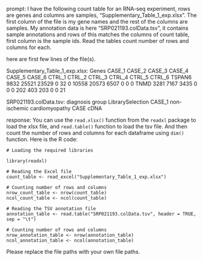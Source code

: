 prompt:
I have the following count table for an RNA-seq experiment, rows are genes and columns are samples, "Supplementary_Table_1_exp.xlsx". The first column of the file is my gene names and the rest of the columns are samples. My annotation data is here  "SRP021193.colData.tsv", it contains sample annotations and rows of this matches the columns of count table, first column is the sample ids. Read the tables count number of rows and columns for each.

here are first few lines of the file(s).

Supplementary_Table_1_exp.xlsx:
Genes	CASE_1	CASE_2	CASE_3	CASE_4	CASE_5	CASE_6	CTRL_1	CTRL_2	CTRL_3	CTRL_4	CTRL_5	CTRL_6
TSPAN6	9832	25521	23529	0	32	0	10558	20573	6507	0	0	 0
TNMD	3281	 7167	 3435	0	 0	0	  202	  403	 203	0	0	21


SRP021193.colData.tsv:
diagnosis	group	LibrarySelection
CASE_1	non-ischemic cardiomyopathy	CASE	cDNA


response:
You can use the `read.xlsx()` function from the `readxl` package to load the xlsx file, and `read.table()` function to load the tsv file. And then count the number of rows and columns for each dataframe using `dim()` function. Here is the R code:

```
# Loading the required libraries

library(readxl)

# Reading the Excel file
count_table <- read_excel("Supplementary_Table_1_exp.xlsx")

# Counting number of rows and columns 
nrow_count_table <- nrow(count_table)
ncol_count_table <- ncol(count_table)

# Reading the TSV annotation file
annotation_table <- read.table("SRP021193.colData.tsv", header = TRUE, sep = "\t")

# Counting number of rows and columns 
nrow_annotation_table <- nrow(annotation_table)
ncol_annotation_table <- ncol(annotation_table)
```
Please replace the file paths with your own file paths.
